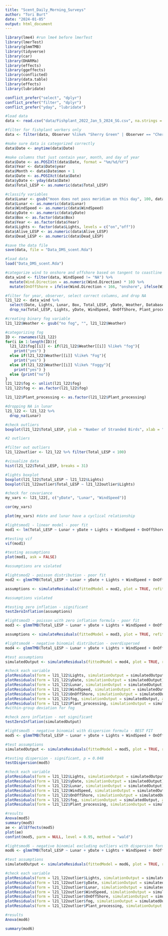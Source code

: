 ```yaml
---
title: "Scent_Daily_Morning_Surveys"
author: "Tori Burt"
date: "2024-01-05"
output: html_document
---
```


```r

library(lme4) #run lme4 before lmerTest 
library(lmerTest)
library(glmmTMB)
library(tidyverse)
library(car)
library(DHARMa)
library(effects)
library(ggeffects)
library(conflicted)
library(data.table)
library(effects)
library(lubridate)

conflict_prefer("select", "dplyr")
conflict_prefer("filter", "dplyr")
conflict_prefer("yday", "lubridate")

```

```r

#load data
data <- read.csv("data/Fishplant_2022_Jan_5_2024_SG.csv", na.strings = c("", "NA"))

#filter for fishplant workers only
data <- filter(data, Observer %like% "Sherry Green" | Observer == "Cheryl")

#make sure data is categorized correctly
data$Date <- anytime(data$Date)

#make columns that just contain year, month, and day of year
data$Date <- as.POSIXlt(data$Date, format = "%m/%d/%Y")
data$Year <- data$Date$year
data$Month <- data$Date$mon + 1
data$Date <- as.POSIXct(data$Date)
data$yDate <- yday(data$Date)
data$Total_LESP <- as.numeric(data$Total_LESP)

#classify variables 
data$Lunar <- gsub("moon does not pass meridian on this day", 100, data$Lunar)
data$Lunar <- as.numeric(data$Lunar)
data$WindSpeed <- as.numeric(data$WindSpeed)
data$yDate <- as.numeric(data$yDate)
data$Box <- as.factor(data$Box)
data$Year <- as.factor(data$Year)
data$Lights <- factor(data$Lights, levels = c("on","off"))
data$Alive_LESP <- as.numeric(data$Alive_LESP)
data$Dead_LESP <- as.numeric(data$Dead_LESP)

#save the data file
save(data, file = "Data_DMS_scent.Rda")

```

```r

#load data
load("Data_DMS_scent.Rda")

#categorize wind to onshore and offshore based on tangent to coastline
data_wind <- filter(data, WindSpeed != "NA") %>%
  mutate(Wind.Direction = as.numeric(Wind.Direction) * 10) %>%
  mutate(OnOffShore = ifelse(Wind.Direction < 166, "onshore", ifelse(Wind.Direction > 346, "onshore", "offshore")))

#filter for year, observer, select correct columns, and drop NA
l21_l22 <- data_wind %>%
  select(Date, Lights, Lunar, Box, Total_LESP, yDate, Weather, Database, Year, WindSpeed, OnOffShore, Plant_processing, Species_processed) %>%
  drop_na(Total_LESP, Lights, yDate, WindSpeed, OnOffShore, Plant_processing) 

#creating binary fog variable
l21_l22$Weather <- gsub("no fog", "", l21_l22$Weather)

#categorizing fog
ID <- rownames(l21_l22)
for(i in 1:length(ID)){
  l21_l22$fog[[i]] <- if(l21_l22$Weather[[i]] %like% "fog"){
    print("yes") }
  else if(l21_l22$Weather[[i]] %like% "Fog"){
    print("yes") }
  else if(l21_l22$Weather[[i]] %like% "Foggy"){
    print("yes") }
  else {print("no")}
}
l21_l22$fog <- unlist(l21_l22$fog)
l21_l22$fog <- as.factor(l21_l22$fog)

l21_l22$Plant_processing <- as.factor(l21_l22$Plant_processing)

#dropping NA in lunar
l21_l22 <- l21_l22 %>% 
  drop_na(Lunar)

```

```r

#check outliers
boxplot(l21_l22$Total_LESP, ylab = "Number of Stranded Birds", xlab = "")

#2 outliers

#filter out outliers
l21_l22outlier <- l21_l22 %>% filter(Total_LESP < 100)

#visualize data
hist(l21_l22$Total_LESP, breaks = 31)

#lights boxplot
boxplot(l21_l22$Total_LESP ~ l21_l22$Lights)
boxplot(l21_l22outlier$Total_LESP ~ l21_l22outlier$Lights)

#check for covariance
my_vars <- l21_l22[, c("yDate", "Lunar", "WindSpeed")]

cor(my_vars)

plot(my_vars) #date and lunar have a cyclical relationship

#lightsmod1 - linear model - poor fit
mod1 <- lm(Total_LESP ~ Lunar + yDate + Lights + WindSpeed + OnOffShore + fog + Plant_processing, data = l21_l22)

#testing vif
vif(mod1)

#testing assumptions
plot(mod1, ask = FALSE)

#assumptions are violated

#lightsmod2 - poisson distribution - poor fit
mod2 <- glmmTMB(Total_LESP ~ Lunar + yDate + Lights + WindSpeed + OnOffShore + fog + Plant_processing, data = l21_l22, family = poisson(link = "log"))

assumptions <- simulateResiduals(fittedModel = mod2, plot = TRUE, refit = FALSE)

#assumptions violated

#testing zero inflation - significant 
testZeroInflation(assumptions)

#lightsmod3 - poisson with zero inflation formula - poor fit
mod3 <- glmmTMB(Total_LESP ~ Lunar + yDate + Lights + WindSpeed + OnOffShore + fog + Plant_processing, data = l21_l22, family = poisson(link = "log"), ziformula = ~1)

assumptions <- simulateResiduals(fittedModel = mod3, plot = TRUE, refit = FALSE)

#lightsmod4 - negative binomial distribution - overdispersed 
mod4 <- glmmTMB(Total_LESP ~ Lunar + yDate + Lights + WindSpeed + OnOffShore + fog + Plant_processing, data = l21_l22, family = nbinom1(link = "log"))

#test assumptions
simulatedOutput <- simulateResiduals(fittedModel = mod4, plot = TRUE, refit = FALSE) #overdispersed

#check each variable
plotResiduals(form = l21_l22$Lights, simulationOutput = simulatedOutput, asFactor = T)
plotResiduals(form = l21_l22$yDate, simulationOutput = simulatedOutput)
plotResiduals(form = l21_l22$Lunar, simulationOutput = simulatedOutput)
plotResiduals(form = l21_l22$WindSpeed, simulationOutput = simulatedOutput)
plotResiduals(form = l21_l22$OnOffShore, simulationOutput = simulatedOutput, asFactor = T)
plotResiduals(form = l21_l22$fog, simulationOutput = simulatedOutput, asFactor = T)
plotResiduals(form = l21_l22$Plant_processing, simulationOutput = simulatedOutput, asFactor = T)
#within-group deviation for fog

#check zero inflation - not significant
testZeroInflation(simulatedOutput)

#lightsmod5 - negative binomial with dispersion formula - BEST FIT
mod5 <- glmmTMB(Total_LESP ~ Lunar + yDate + Lights + WindSpeed + OnOffShore + fog + Plant_processing, data = l21_l22, family = nbinom1(link = "log"), dispformula = ~fog)

#test assumptions
simulatedOutput <- simulateResiduals(fittedModel = mod5, plot = TRUE, refit = FALSE) 

#testing dispersion - significant, p = 0.048
testDispersion(mod5)

#check each variable
plotResiduals(form = l21_l22$Lights, simulationOutput = simulatedOutput, asFactor = T)
plotResiduals(form = l21_l22$yDate, simulationOutput = simulatedOutput)
plotResiduals(form = l21_l22$Lunar, simulationOutput = simulatedOutput)
plotResiduals(form = l21_l22$WindSpeed, simulationOutput = simulatedOutput)
plotResiduals(form = l21_l22$OnOffShore, simulationOutput = simulatedOutput, asFactor = T)
plotResiduals(form = l21_l22$fog, simulationOutput = simulatedOutput, asFactor = T)
plotResiduals(form = l21_l22$Plant_processing, simulationOutput = simulatedOutput, asFactor = T)

#results
Anova(mod5)
summary(mod5)
ae <- allEffects(mod5)
plot(ae)
confint(mod5, parm = NULL, level = 0.95, method = "wald")

#lightsmod6 - negative binomial excluding outliers with dispersion formula 
mod6 <- glmmTMB(Total_LESP ~ Lunar + yDate + Lights + WindSpeed + OnOffShore + fog + Plant_processing, data = l21_l22outlier, family = nbinom1(link = "log"), dispformula = ~fog)

#test assumptions
simulatedOutput <- simulateResiduals(fittedModel = mod6, plot = TRUE, refit = FALSE)

#check each variable
plotResiduals(form = l21_l22outlier$Lights, simulationOutput = simulatedOutput, asFactor = T)
plotResiduals(form = l21_l22outlier$yDate, simulationOutput = simulatedOutput)
plotResiduals(form = l21_l22outlier$Lunar, simulationOutput = simulatedOutput)
plotResiduals(form = l21_l22outlier$WindSpeed, simulationOutput = simulatedOutput)
plotResiduals(form = l21_l22outlier$OnOffShore, simulationOutput = simulatedOutput, asFactor = T)
plotResiduals(form = l21_l22outlier$fog, simulationOutput = simulatedOutput, asFactor = T)
plotResiduals(form = l21_l22outlier$Plant_processing, simulationOutput = simulatedOutput, asFactor = T)

#results
Anova(mod6)

summary(mod6)

```

